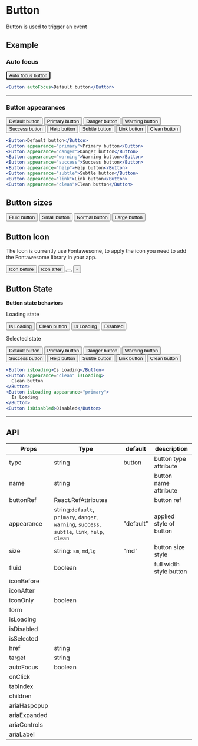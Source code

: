 
# Button

Button is used to trigger an event

## Example

### Auto focus

<Button autoFocus>Auto focus button</Button>

```jsx
<Button autoFocus>Default button</Button>
```

---

### Button appearances

<ButtonGroup>
  <Button name="button">Default button</Button>
  <Button appearance="primary">Primary button</Button>
  <Button appearance="danger">Danger button</Button>
  <Button appearance="warning">Warning button</Button>
  <Button appearance="success">Success button</Button>
  <Button appearance="help">Help button</Button>
</ButtonGroup>
<Box m={2} />
<ButtonGroup>
  <Button appearance="subtle">Subtle button</Button>
  <Button appearance="link">Link button</Button>
  <Button appearance="clean">Clean button</Button>
</ButtonGroup>

```jsx
<Button>Default button</Button>
<Button appearance="primary">Primary button</Button>
<Button appearance="danger">Danger button</Button>
<Button appearance="warning">Warning button</Button>
<Button appearance="success">Success button</Button>
<Button appearance="help">Help button</Button>
<Button appearance="subtle">Subtle button</Button>
<Button appearance="link">Link button</Button>
<Button appearance="clean">Clean button</Button>
```

## Button sizes

<Button appearance="primary" fluid>
  Fluid button
</Button>
<Box m={2} />
<ButtonGroup>
  <Button size="sm">Small button</Button>
  <Button size="md">Normal button</Button>
  <Button size="lg">Large button</Button>
</ButtonGroup>

## Button Icon

The Icon is currently use Fontawesome, to apply the icon you need to
add the Fontawesome library in your app.

<ButtonGroup>
  <Button size="sm" iconBefore="fas fa-car">
    Icon before
  </Button>
  <Button size="sm" iconAfter="fas fa-car">
    Icon after
  </Button>
  <Button size="sm" iconBefore="fas fa-car" iconOnly></Button>
  <Button size="sm">-</Button>
</ButtonGroup>

## Button State

**Button state behaviors**

Loading state

<ButtonGroup>
  <Button isLoading>Is Loading</Button>
  <Button appearance="clean" isLoading>
    Clean button
  </Button>
  <Button isLoading appearance="primary">
    Is Loading
  </Button>
  <Button isDisabled>Disabled</Button>
</ButtonGroup>
<Box m={2} />

Selected state

<ButtonGroup>
  <Button isSelected>Default button</Button>
  <Button isSelected appearance="primary">
    Primary button
  </Button>
  <Button isSelected appearance="danger">
    Danger button
  </Button>
  <Button isSelected appearance="warning">
    Warning button
  </Button>
  <Button isSelected appearance="success">
    Success button
  </Button>
</ButtonGroup>
<Box m={2} />
<ButtonGroup>
  <Button isSelected appearance="help">
    Help button
  </Button>
  <Button isSelected appearance="subtle">
    Subtle button
  </Button>
  <Button isSelected appearance="link">
    Link button
  </Button>
  <Button isSelected appearance="clean">
    Clean button
  </Button>
</ButtonGroup>

```jsx
<Button isLoading>Is Loading</Button>
<Button appearance="clean" isLoading>
  Clean button
</Button>
<Button isLoading appearance="primary">
  Is Loading
</Button>
<Button isDisabled>Disabled</Button>
```

---

## API

| Props        | Type                                                                                           | default   | description             |
| ------------ | ---------------------------------------------------------------------------------------------- | --------- | ----------------------- |
| type         | string                                                                                         | button    | button type attribute   |
| name         | string                                                                                         |           | button name attribute   |
| buttonRef    | React.RefAttributes                                                                            |           | button ref              |
| appearance   | string:`default`, `primary`, `danger`, `warning`, `success`, `subtle`, `link`, `help`, `clean` | "default" | applied style of button |
| size         | string: `sm`, `md`,`lg`                                                                        | "md"      | button size style       |
| fluid        | boolean                                                                                        |           | full width style button |
| iconBefore   |                                                                                                |           |                         |
| iconAfter    |                                                                                                |           |                         |
| iconOnly     | boolean                                                                                        |           |                         |
| form         |                                                                                                |           |                         |
| isLoading    |                                                                                                |           |                         |
| isDisabled   |                                                                                                |           |                         |
| isSelected   |                                                                                                |           |                         |
| href         | string                                                                                         |           |                         |
| target       | string                                                                                         |           |                         |
| autoFocus    | boolean                                                                                        |           |                         |
| onClick      |                                                                                                |           |                         |
| tabIndex     |                                                                                                |           |                         |
| children     |                                                                                                |           |                         |
| ariaHaspopup |                                                                                                |           |                         |
| ariaExpanded |                                                                                                |           |                         |
| ariaControls |                                                                                                |           |                         |
| ariaLabel    |                                                                                                |           |                         |
